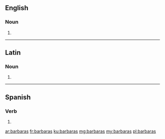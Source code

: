 ==English==

===Noun===
{{head|en}}

# {{plural of|barbara}}

----

==Latin==

===Noun===
{{la-noun-form|barbarās}}

# {{inflection of|barbara||acc|p|lang=la}}

----

==Spanish==

===Verb===
{{es-verb-form|barbar}}

# {{es-verb form of|ending=ar|mood=subjunctive|tense=imperfect|sera=ra|pers=2|formal=no|number=singular|barbar}}

[[ar:barbaras]]
[[fr:barbaras]]
[[ku:barbaras]]
[[mg:barbaras]]
[[my:barbaras]]
[[pl:barbaras]]